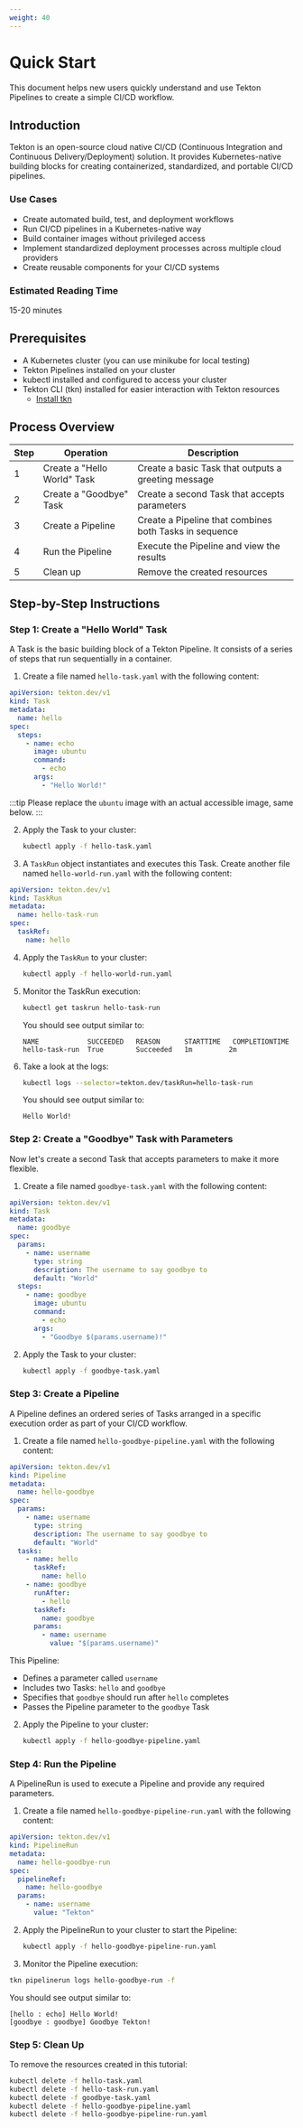 ```yaml
---
weight: 40
---
```


# Quick Start

This document helps new users quickly understand and use Tekton Pipelines to create a simple CI/CD workflow.

## Introduction

Tekton is an open-source cloud native CI/CD (Continuous Integration and Continuous Delivery/Deployment) solution. It provides Kubernetes-native building blocks for creating containerized, standardized, and portable CI/CD pipelines.

### Use Cases

- Create automated build, test, and deployment workflows
- Run CI/CD pipelines in a Kubernetes-native way
- Build container images without privileged access
- Implement standardized deployment processes across multiple cloud providers
- Create reusable components for your CI/CD systems

### Estimated Reading Time

15-20 minutes

## Prerequisites

* A Kubernetes cluster (you can use minikube for local testing)
* Tekton Pipelines installed on your cluster
* kubectl installed and configured to access your cluster
* Tekton CLI (tkn) installed for easier interaction with Tekton resources
  * [Install tkn](https://github.com/tektoncd/cli#installation)

## Process Overview

| Step | Operation | Description |
|------|-----------|-------------|
| 1 | Create a "Hello World" Task | Create a basic Task that outputs a greeting message |
| 2 | Create a "Goodbye" Task | Create a second Task that accepts parameters |
| 3 | Create a Pipeline | Create a Pipeline that combines both Tasks in sequence |
| 4 | Run the Pipeline | Execute the Pipeline and view the results |
| 5 | Clean up | Remove the created resources |

## Step-by-Step Instructions

### Step 1: Create a "Hello World" Task

A Task is the basic building block of a Tekton Pipeline. It consists of a series of steps that run sequentially in a container.

1. Create a file named `hello-task.yaml` with the following content:

  ```yaml
  apiVersion: tekton.dev/v1
  kind: Task
  metadata:
    name: hello
  spec:
    steps:
      - name: echo
        image: ubuntu
        command:
          - echo
        args:
          - "Hello World!"
  ```

  :::tip
  Please replace the `ubuntu` image with an actual accessible image, same below.
  :::

2. Apply the Task to your cluster:

   ```bash
   kubectl apply -f hello-task.yaml
   ```

3. A `TaskRun` object instantiates and executes this Task. Create another file named `hello-world-run.yaml` with the following content:

  ```yaml
  apiVersion: tekton.dev/v1
  kind: TaskRun
  metadata:
    name: hello-task-run
  spec:
    taskRef:
      name: hello
  ```

4. Apply the `TaskRun` to your cluster:

   ```bash
   kubectl apply -f hello-world-run.yaml
   ```

5. Monitor the TaskRun execution:

   ```bash
   kubectl get taskrun hello-task-run
   ```

   You should see output similar to:
   ```
   NAME            SUCCEEDED   REASON      STARTTIME   COMPLETIONTIME
   hello-task-run  True        Succeeded   1m         2m
   ```

6. Take a look at the logs:

   ```bash
   kubectl logs --selector=tekton.dev/taskRun=hello-task-run
   ```

   You should see output similar to:
   ```
   Hello World!
   ```

### Step 2: Create a "Goodbye" Task with Parameters

Now let's create a second Task that accepts parameters to make it more flexible.

1. Create a file named `goodbye-task.yaml` with the following content:

  ```yaml
  apiVersion: tekton.dev/v1
  kind: Task
  metadata:
    name: goodbye
  spec:
    params:
      - name: username
        type: string
        description: The username to say goodbye to
        default: "World"
    steps:
      - name: goodbye
        image: ubuntu
        command:
          - echo
        args:
          - "Goodbye $(params.username)!"
  ```

2. Apply the Task to your cluster:

   ```bash
   kubectl apply -f goodbye-task.yaml
   ```

### Step 3: Create a Pipeline

A Pipeline defines an ordered series of Tasks arranged in a specific execution order as part of your CI/CD workflow.

1. Create a file named `hello-goodbye-pipeline.yaml` with the following content:

  ```yaml
  apiVersion: tekton.dev/v1
  kind: Pipeline
  metadata:
    name: hello-goodbye
  spec:
    params:
      - name: username
        type: string
        description: The username to say goodbye to
        default: "World"
    tasks:
      - name: hello
        taskRef:
          name: hello
      - name: goodbye
        runAfter:
          - hello
        taskRef:
          name: goodbye
        params:
          - name: username
            value: "$(params.username)"
  ```

   This Pipeline:
   - Defines a parameter called `username`
   - Includes two Tasks: `hello` and `goodbye`
   - Specifies that `goodbye` should run after `hello` completes
   - Passes the Pipeline parameter to the `goodbye` Task

2. Apply the Pipeline to your cluster:

   ```bash
   kubectl apply -f hello-goodbye-pipeline.yaml
   ```

### Step 4: Run the Pipeline

A PipelineRun is used to execute a Pipeline and provide any required parameters.

1. Create a file named `hello-goodbye-pipeline-run.yaml` with the following content:

  ```yaml
  apiVersion: tekton.dev/v1
  kind: PipelineRun
  metadata:
    name: hello-goodbye-run
  spec:
    pipelineRef:
      name: hello-goodbye
    params:
      - name: username
        value: "Tekton"
  ```

2. Apply the PipelineRun to your cluster to start the Pipeline:

   ```bash
   kubectl apply -f hello-goodbye-pipeline-run.yaml
   ```

3. Monitor the Pipeline execution:

  ```bash
  tkn pipelinerun logs hello-goodbye-run -f
  ```

  You should see output similar to:
  ```
  [hello : echo] Hello World!
  [goodbye : goodbye] Goodbye Tekton!
  ```

### Step 5: Clean Up

To remove the resources created in this tutorial:

```bash
kubectl delete -f hello-task.yaml
kubectl delete -f hello-task-run.yaml
kubectl delete -f goodbye-task.yaml
kubectl delete -f hello-goodbye-pipeline.yaml
kubectl delete -f hello-goodbye-pipeline-run.yaml
```
